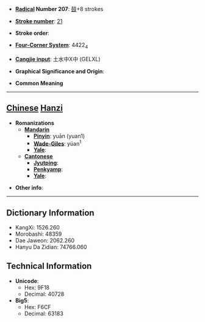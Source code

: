 * '''[[Wiktionary:Chinese radical index| Radical]] Number 207''': [[Wiktionary:Chinese radical index 鼓|鼓]]+8 strokes

* '''[[Wiktionary:Chinese total strokes index|Stroke number]]''': [[Wiktionary:Chinese total strokes index 21|21]]

* '''Stroke order''': 

* '''[[Wiktionary:Chinese four corner index|Four-Corner System]]''': 4422<sub>4</sub>

* '''[[Wiktionary:Chinese Cangjie index|Cangjie input]]''': 土水中X中 (GELXL)

* '''Graphical Significance and Origin''': 

* '''Common Meaning'''

----

== [[Chinese]] [[Hanzi]] ==

* '''Romanizations'''
** '''[[Mandarin]]'''
*** '''[[Pinyin]]''': yuān (yuan1)
*** '''[[Wade-Giles]]''': yüan<sup>1</sup>
*** '''[[Yale]]''': 
** '''[[Cantonese]]'''
*** '''[[Jyutping]]''':
*** '''[[Penkyamp]]''': 
*** '''[[Yale]]''': 

* '''Other info''': 

----

== Dictionary Information ==

* KangXi: 1526.260
* Morobashi: 48359
* Dae Jaweon: 2062.260
* Hanyu Da Zidian: 74766.060

== Technical Information ==

* '''Unicode''':
** Hex: 9F18
** Decimal: 40728
* '''Big5''':
** Hex: F6CF
** Decimal: 63183